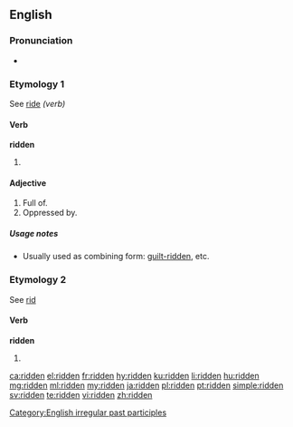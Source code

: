 {{also|-ridden}}

==English==

===Pronunciation===
* {{a|UK|US}} {{IPA|/ˈɹɪdn̩/|lang=en}}

===Etymology 1===
See [[ride#Verb|ride]] ''(verb)''

====Verb====
'''ridden'''

# {{past participle of|ride|lang=en}}

====Adjective====
{{en-adj}}

# Full of.
# Oppressed by.

=====Usage notes=====
* Usually used as combining form: [[guilt-ridden]], etc.

===Etymology 2===
See [[rid#Etymology|rid]]

====Verb====
'''ridden'''

# {{past participle of|rid|lang=en}}

[[Category:English irregular past participles]]

[[ca:ridden]]
[[el:ridden]]
[[fr:ridden]]
[[hy:ridden]]
[[ku:ridden]]
[[li:ridden]]
[[hu:ridden]]
[[mg:ridden]]
[[ml:ridden]]
[[my:ridden]]
[[ja:ridden]]
[[pl:ridden]]
[[pt:ridden]]
[[simple:ridden]]
[[sv:ridden]]
[[te:ridden]]
[[vi:ridden]]
[[zh:ridden]]